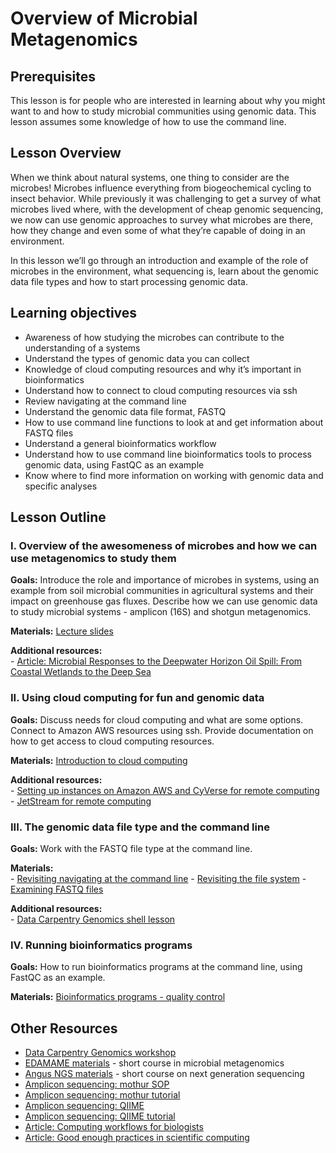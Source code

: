 # Overview of Microbial Metagenomics

## Prerequisites
This lesson is for people who are interested in learning about why you might want to and how to study microbial communities using genomic data.  This lesson assumes some knowledge of how to use the command line.


## Lesson Overview

When we think about natural systems, one thing to consider are the microbes! Microbes influence everything from biogeochemical cycling to insect behavior. While previously it was challenging to get a survey of what microbes lived where, with the development of cheap genomic sequencing, we now can use genomic approaches to survey what microbes are there, how they change and even some of what they're capable of doing in an environment.

In this lesson we'll go through an introduction and example of the role of microbes in the environment, what sequencing is, learn about the genomic data file types and how to start processing genomic data.

## Learning objectives

- Awareness of how studying the microbes can contribute to the understanding of a systems
- Understand the types of genomic data you can collect
- Knowledge of cloud computing resources and why it's important in bioinformatics
- Understand how to connect to cloud computing resources via ssh
- Review navigating at the command line
- Understand the genomic data file format, FASTQ
- How to use command line functions to look at and get information about FASTQ files
- Understand a general bioinformatics workflow
- Understand how to use command line bioinformatics tools to process genomic data, using FastQC as an example
- Know where to find more information on working with genomic data and specific analyses

## Lesson Outline

### I. Overview of the awesomeness of microbes and how we can use metagenomics to study them
**Goals:** Introduce the role and importance of microbes in systems, using an example from soil microbial communities in agricultural systems and their impact on greenhouse gas fluxes. Describe how we can use genomic data to study microbial systems - amplicon (16S) and shotgun metagenomics.

**Materials:** [Lecture slides](https://tracykteal.github.io/oss-lessons/metagenomics/NCEAS_microbes.pdf)

**Additional resources:**  
- [Article: Microbial Responses to the Deepwater Horizon Oil Spill: From Coastal Wetlands to the Deep Sea](http://hazenlab.utk.edu/files/pdf/2015King_etal_ARMS.pdf)

### II. Using cloud computing for fun and genomic data
**Goals:** Discuss needs for cloud computing and what are some options. Connect to Amazon AWS resources using ssh. Provide documentation on how to get access to cloud computing resources.

**Materials:**  [Introduction to cloud computing](http://www.datacarpentry.org/cloud-genomics/02-why-cloud-computing/)  

**Additional resources:**  
- [Setting up instances on Amazon AWS and CyVerse for remote computing](http://www.datacarpentry.org/cloud-genomics/02-logging-onto-cloud/)
- [JetStream for remote computing](https://angus.readthedocs.io/en/2017/jetstream/boot.html)

### III. The genomic data file type and the command line
**Goals:** Work with the FASTQ file type at the command line.

**Materials:**  
- [Revisiting navigating at the command line](http://www.datacarpentry.org/shell-genomics/01-introduction/)
- [Revisiting the file system](http://www.datacarpentry.org/shell-genomics/02-the-filesystem/)
- [Examining FASTQ files](http://www.datacarpentry.org/shell-genomics/03-working-with-files/)

**Additional resources:**  
- [Data Carpentry Genomics shell lesson](http://www.datacarpentry.org/shell-genomics/)

### IV. Running bioinformatics programs
**Goals:** How to run bioinformatics programs at the command line, using FastQC as an example.

**Materials:** [Bioinformatics programs - quality control](http://www.datacarpentry.org/wrangling-genomics/00-readQC/)


## Other Resources

- [Data Carpentry Genomics workshop](https://data-lessons.github.io/genomics-workshop/)
- [EDAMAME materials](https://github.com/edamame-course/2016-tutorials/wiki/Schedule-EDAMAME-2016) - short course in microbial metagenomics
- [Angus NGS materials](https://angus.readthedocs.io/en/2017/toc.html) - short course on next generation sequencing   
- [Amplicon sequencing: mothur SOP](https://www.mothur.org/wiki/MiSeq_SOP)
- [Amplicon sequencing: mothur tutorial](https://github.com/tracykteal/mothur-tutorial)
- [Amplicon sequencing: QIIME](http://qiime.org)
- [Amplicon sequencing: QIIME tutorial](https://github.com/edamame-course/2015-tutorials/blob/master/final/2015-06-23-QIIME1.md)
- [Article: Computing workflows for biologists](http://journals.plos.org/plosbiology/article?id=10.1371/journal.pbio.1002303)
- [Article: Good enough practices in scientific computing](http://journals.plos.org/ploscompbiol/article?id=10.1371/journal.pcbi.1005510)
